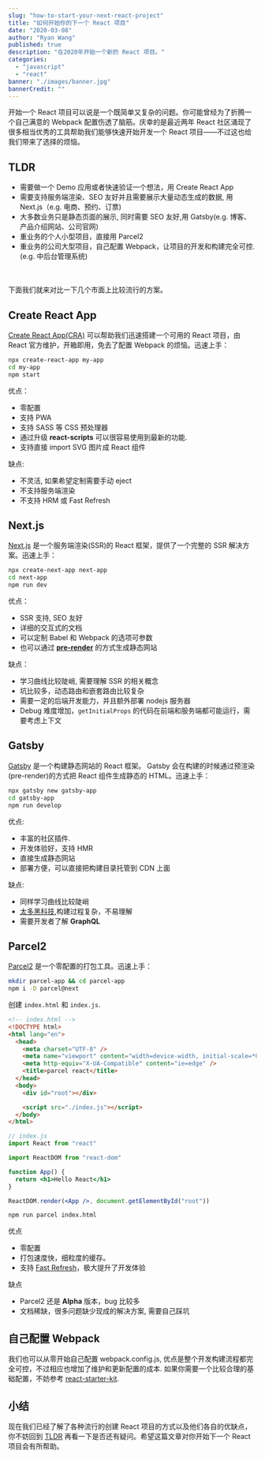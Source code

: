 ```yaml
---
slug: "how-to-start-your-next-react-project"
title: "如何开始你的下一个 React 项目"
date: "2020-03-08"
author: "Ryan Wang"
published: true
description: "在2020年开始一个新的 React 项目。"
categories:
  - "javascript"
  - "react"
banner: "./images/banner.jpg"
bannerCredit: ""
---
```


开始一个 React 项目可以说是一个既简单又复杂的问题。你可能曾经为了折腾一个自己满意的 Webpack 配置伤透了脑筋。庆幸的是最近两年 React 社区涌现了很多相当优秀的工具帮助我们能够快速开始开发一个 React 项目——不过这也给我们带来了选择的烦恼。

## TLDR

- 需要做一个 Demo 应用或者快速验证一个想法，用 Create React App
- 需要支持服务端渲染、SEO 友好并且需要展示大量动态生成的数据, 用 Next.js（e.g. 电商、预约、订票)
- 大多数业务只是静态页面的展示, 同时需要 SEO 友好,用 Gatsby(e.g. 博客、产品介绍网站、公司官网)
- 重业务的个人小型项目，直接用 Parcel2
- 重业务的公司大型项目，自己配置 Webpack，让项目的开发和构建完全可控.(e.g. 中后台管理系统)

<br />
<br />
下面我们就来对比一下几个市面上比较流行的方案。

## Create React App

[Create React App(CRA)](https://create-react-app.dev/) 可以帮助我们迅速搭建一个可用的 React 项目，由 React 官方维护，开箱即用，免去了配置 Webpack 的烦恼。迅速上手：

```bash
npx create-react-app my-app
cd my-app
npm start
```

优点：

- 零配置
- 支持 PWA
- 支持 SASS 等 CSS 预处理器
- 通过升级 **react-scripts** 可以很容易使用到最新的功能.
- 支持直接 import SVG 图片成 React 组件

缺点:

- 不灵活, 如果希望定制需要手动 eject
- 不支持服务端渲染
- 不支持 HRM 或 Fast Refresh

## Next.js

[Next.js](https://nextjs.org/) 是一个服务端渲染(SSR)的 React 框架，提供了一个完整的 SSR 解决方案。迅速上手：

```bash
npx create-next-app next-app
cd next-app
npm run dev
```

优点：

- SSR 支持, SEO 友好
- 详细的交互式的文档
- 可以定制 Babel 和 Webpack 的选项可参数
- 也可以通过 [**pre-render**](https://nextjs.org/docs/basic-features/pages#pre-rendering) 的方式生成静态网站

缺点：

- 学习曲线比较陡峭, 需要理解 SSR 的相关概念
- 坑比较多，动态路由和嵌套路由比较复杂
- 需要一定的后端开发能力，并且额外部署 nodejs 服务器
- Debug 难度增加，`getInitialProps` 的代码在前端和服务端都可能运行，需要考虑上下文

## Gatsby

[Gatsby](https://www.gatsbyjs.org/) 是一个构建静态网站的 React 框架。 Gatsby 会在构建的时候通过预渲染(pre-render)的方式把 React 组件生成静态的 HTML。迅速上手：

```bash
npx gatsby new gatsby-app
cd gatsby-app
npm run develop
```

优点:

- 丰富的社区插件.
- 开发体验好，支持 HMR
- 直接生成静态网站
- 部署方便，可以直接把构建目录托管到 CDN 上面

缺点:

- 同样学习曲线比较陡峭
- [太多黑科技](https://www.gatsbyjs.org/docs/gatsby-internals/),构建过程复杂，不易理解
- 需要开发者了解 **GraphQL**

## Parcel2

[Parcel2](https://github.com/parcel-bundler/parcel) 是一个零配置的打包工具。迅速上手：

```bash
mkdir parcel-app && cd parcel-app
npm i -D parcel@next
```

创建 `index.html` 和 `index.js`.

```html
<!-- index.html -->
<!DOCTYPE html>
<html lang="en">
  <head>
    <meta charset="UTF-8" />
    <meta name="viewport" content="width=device-width, initial-scale=*0" />
    <meta http-equiv="X-UA-Compatible" content="ie=edge" />
    <title>parcel react</title>
  </head>
  <body>
    <div id="root"></div>

    <script src="./index.js"></script>
  </body>
</html>
```

```jsx
// index.js
import React from "react"

import ReactDOM from "react-dom"

function App() {
  return <h1>Hello React</h1>
}

ReactDOM.render(<App />, document.getElementById("root"))
```

```bash
npm run parcel index.html
```

优点

- 零配置
- 打包速度快，细粒度的缓存。
- 支持 [Fast Refresh](https://github.com/parcel-bundler/parcel/pull/3654)，极大提升了开发体验

缺点

- Parcel2 还是 **Alpha** 版本，bug 比较多
- 文档稀缺，很多问题缺少现成的解决方案, 需要自己踩坑

## 自己配置 Webpack

我们也可以从零开始自己配置 webpack.config.js, 优点是整个开发构建流程都完全可控，不过相应也增加了维护和更新配置的成本.
如果你需要一个比较合理的基础配置，不妨参考 [react-starter-kit](https://github.com/ryanwang520/react-starter-kit).

## 小结

现在我们已经了解了各种流行的创建 React 项目的方式以及他们各自的优缺点，你不妨回到 [TLDR](#tldr) 再看一下是否还有疑问。希望这篇文章对你开始下一个 React 项目会有所帮助。
